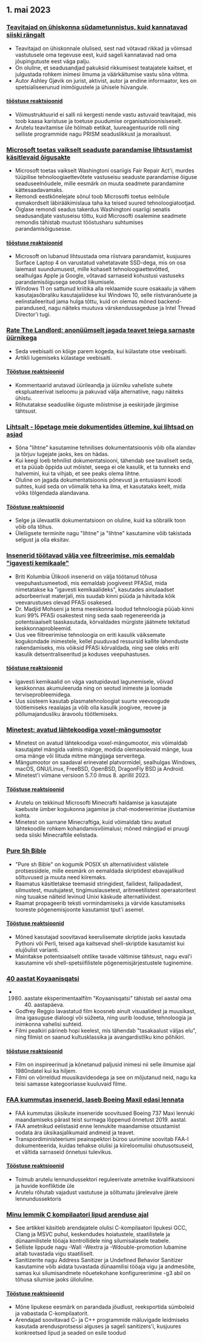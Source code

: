 

<CallToAction />

<Steps>

## 1. mai 2023

### [Teavitajad on ühiskonna südametunnistus, kuid kannatavad siiski rängalt](https://covertactionmagazine.com/2023/04/25/whistleblowers-are-the-conscience-of-society-yet-suffer-gravely-for-trying-to-hold-the-rich-and-powerful-accountable-for-their-sins/)

- Teavitajad on ühiskonnale olulised, sest nad võtavad rikkad ja võimsad vastutusele oma tegevuse eest, kuid sageli kannatavad nad oma jõupingutuste eest väga palju.
- On oluline, et seadusandjad pakuksid rikkumisest teatajatele kaitset, et julgustada rohkem inimesi ilmuma ja väärkäitumise vastu sõna võtma.
- Autor Ashley Gjøvik on jurist, aktivist, autor ja endine informaator, kes on spetsialiseerunud inimõigustele ja ühisele hüvangule.

#### [tööstuse reaktsioonid](http://news.ycombinator.com/item?id=35762780)

- Võimustruktuurid ei salli nii kergesti nende vastu astuvaid teavitajad, mis toob kaasa karistuse ja toetuse puudumise organisatsioonisiseselt.
- Arutelu teavitamise üle hõlmab eetikat, luureagentuuride rolli ning selliste programmide nagu PRISM seaduslikkust ja moraalsust.

### [Microsoft toetas vaikselt seaduste parandamise lihtsustamist käsitlevaid õigusakte](https://grist.org/technology/microsoft-right-to-repair-quietly-supported-legislation-to-make-it-easier-to-fix-devices-heres-why-thats-a-big-deal/)

- Microsoft toetas vaikselt Washingtoni osariigis Fair Repair Act'i, murdes tüüpilise tehnoloogiaettevõtete vastuseisu seaduste parandamise õiguse seaduseelnõudele, mille eesmärk on muuta seadmete parandamine kättesaadavamaks.
- Remondi eestkõnelejate sõnul toob Microsofti toetus eelnõule esmakordselt läbirääkimislaua taha ka teised suured tehnoloogiatootjad.
- Õiglase remondi seadus takerdus Washingtoni osariigi senatis seadusandjate vastuseisu tõttu, kuid Microsofti osalemine seadmete remondis tähistab muutust tööstusharu suhtumises parandamisõigusesse.

#### [tööstuse reaktsioonid](http://news.ycombinator.com/item?id=35758842)

- Microsoft on lubanud lihtsustada oma riistvara parandamist, kusjuures Surface Laptop 4 on varustatud vahetatavate SSD-dega, mis on osa laiemast suundumusest, mille kohaselt tehnoloogiaettevõtted, sealhulgas Apple ja Google, võtavad sarnaseid kohustusi vastuseks parandamisõigusega seotud liikumisele.
- Windows 11 on sattunud kriitika alla reklaamide suure osakaalu ja vähem kasutajasõbraliku kasutajaliidese kui Windows 10, selle riistvaranõuete ja eelinstalleeritud jama hulga tõttu, kuid on olemas mõned backend-parandused, nagu näiteks muutuva värskendussageduse ja Intel Thread Director'i tugi.

### [Rate The Landlord: anonüümselt jagada teavet teiega sarnaste üürnikega](https://ratethelandlord.org)

- Seda veebisaiti on kõige parem kogeda, kui külastate otse veebisaiti.
- Artikli lugemiseks külastage veebisaiti.

#### [Tööstuse reaktsioonid](http://news.ycombinator.com/item?id=35759016)

- Kommentaarid arutavad üürileandja ja üürniku vaheliste suhete ekspluateerivat iseloomu ja pakuvad välja alternatiive, nagu näiteks ühistu.
- Rõhutatakse seaduslike õiguste mõistmise ja eeskirjade järgimise tähtsust.

### [Lihtsalt - lõpetage meie dokumentides ütlemine, kui lihtsad on asjad](https://justsimply.dev/)

- Sõna "lihtne" kasutamine tehnilises dokumentatsioonis võib olla alandav ja tõrjuv lugejate jaoks, kes on hädas.
- Kui keegi loeb tehnilist dokumentatsiooni, tähendab see tavaliselt seda, et ta püüab õppida uut mõistet, seega ei ole kasulik, et ta tunneks end halvemini, kui ta vihjab, et see peaks olema lihtne.
- Oluline on jagada dokumentatsioonis põnevust ja entusiasmi koodi suhtes, kuid seda on võimalik teha ka ilma, et kasutataks keelt, mida võiks tõlgendada alandavana.

#### [Tööstuse reaktsioonid](http://news.ycombinator.com/item?id=35759449)

- Selge ja ülevaatlik dokumentatsioon on oluline, kuid ka sõbralik toon võib olla tõhus.
- Üleliigsete terminite nagu "lihtne" ja "lihtne" kasutamine võib takistada selgust ja olla eksitav.

### [Insenerid töötavad välja vee filtreerimise, mis eemaldab "igavesti kemikaale"](https://news.ubc.ca/2023/03/22/new-ubc-water-treatment-zaps-forever-chemicals-for-good/)

- Briti Kolumbia Ülikooli insenerid on välja töötanud tõhusa veepuhastusmeetodi, mis eemaldab joogiveest PFASid, mida nimetatakse ka "igavesti kemikaalideks", kasutades ainulaadset adsorbeerivat materjali, mis suudab kinni püüda ja hävitada kõik veevarustuses olevad PFASi osakesed.
- Dr. Madjid Mohseni ja tema meeskonna loodud tehnoloogia püüab kinni kuni 99% PFASi osakestest ning seda saab regenereerida ja potentsiaalselt taaskasutada, kõrvaldades mürgiste jäätmete tekitatud keskkonnaprobleemid.
- Uus vee filtreerimise tehnoloogia on eriti kasulik väiksemate kogukondade inimestele, kellel puuduvad ressursid kallite lahenduste rakendamiseks, mis võiksid PFASi kõrvaldada, ning see oleks eriti kasulik detsentraliseeritud ja koduses veepuhastuses.

#### [tööstuse reaktsioonid](http://news.ycombinator.com/item?id=35764476)

- Igavesti kemikaalid on väga vastupidavad lagunemisele, võivad keskkonnas akumuleeruda ning on seotud inimeste ja loomade terviseprobleemidega.
- Uus süsteem kasutab plasmatehnoloogiat suurte veevoogude töötlemiseks reaalajas ja võib olla kasulik joogivee, reovee ja põllumajandusliku äravoolu töötlemiseks.

### [Minetest: avatud lähtekoodiga voxel-mängumootor](https://www.minetest.net/)

- Minetest on avatud lähtekoodiga voxel-mängumootor, mis võimaldab kasutajatel mängida valmis mänge, modida olemasolevaid mänge, luua oma mänge või liituda mitme mängijaga serveritega.
- Mängumootor on saadaval erinevatel platvormidel, sealhulgas Windows, macOS, GNU/Linux, FreeBSD, OpenBSD, DragonFly BSD ja Android.
- Minetest'i viimane versioon 5.7.0 ilmus 8. aprillil 2023.

#### [Tööstuse reaktsioonid](http://news.ycombinator.com/item?id=35766570)

- Arutelu on tekkinud Microsofti Minecrafti haldamise ja kasutajate kaebuste ümber kogukonna jagamise ja chat-modereerimise jõustamise kohta.
- Minetest on sarnane Minecraftiga, kuid võimaldab tänu avatud lähtekoodile rohkem kohandamisvõimalusi; mõned mängijad ei pruugi seda siiski Minecraftile eelistada.

### [Pure Sh Bible](https://github.com/dylanaraps/pure-sh-bible)

- "Pure sh Bible" on kogumik POSIX sh alternatiividest välistele protsessidele, mille eesmärk on eemaldada skriptidest ebavajalikud sõltuvused ja muuta need kiiremaks.
- Raamatus käsitletakse teemasid stringidest, failidest, failipadadest, silmustest, muutujatest, tingimuslausetest, aritmeetilistest operaatoritest ning tuuakse näiteid levinud Unixi käskude alternatiividest.
- Raamat propageerib teksti vormindamiseks ja värvide kasutamiseks tooreste põgenemisjoonte kasutamist tput'i asemel.

#### [Tööstuse reaktsioonid](http://news.ycombinator.com/item?id=35765707)

- Mõned kasutajad soovitavad keerulisemate skriptide jaoks kasutada Pythoni või Perli, teised aga kaitsevad shell-skriptide kasutamist kui elujõulist varianti.
- Mainitakse potentsiaalselt ohtlike tavade vältimise tähtsust, nagu eval'i kasutamine või shell-spetsiifilistele põgenemisjärjestustele tuginemine.

### [40 aastat Koyaanisqatsi](https://www.thecurb.com.au/40-years-of-koyaanisqatsi/)

- 1980. aastate eksperimentaalfilm "Koyaanisqatsi" tähistab sel aastal oma 40. aastapäeva.
- Godfrey Reggio lavastatud film koosneb ainult visuaalidest ja muusikast, ilma igasuguse dialoogi või süžeeta, ning uurib looduse, tehnoloogia ja inimkonna vahelisi suhteid.
- Filmi pealkiri pärineb hopi keelest, mis tähendab "tasakaalust väljas elu", ning filmist on saanud kultusklassika ja avangardistliku kino põhikiri.

#### [tööstuse reaktsioonid](http://news.ycombinator.com/item?id=35764584)

- Film on inspireerinud ja kõnetanud paljusid inimesi nii selle ilmumise ajal 1980ndatel kui ka hiljem.
- Filmi on võrreldud muusikavideodega ja see on mõjutanud neid, nagu ka teisi samasse kategooriasse kuuluvaid filme.

### [FAA kummutas insenerid, laseb Boeing Maxil edasi lennata](https://apnews.com/article/boeing-max-crashes-faa-ea8fac0ad2758b08c58d2d64756fbf37)

- FAA kummutas üksikute inseneride soovitused Boeing 737 Maxi lennuki maandamiseks pärast teist surmaga lõppenud õnnetust 2019. aastal.
- FAA ametnikud eelistasid enne lennukite maandamise otsustamist oodata ära üksikasjalikumaid andmeid ja teavet.
- Transpordiministeeriumi peainspektori büroo uurimine soovitab FAA-l dokumenteerida, kuidas tehakse olulisi ja kiireloomulisi ohutusotsuseid, et vältida sarnaseid õnnetusi tulevikus.

#### [Tööstuse reaktsioonid](http://news.ycombinator.com/item?id=35761706)

- Toimub arutelu lennundussektori reguleerivate ametnike kvalifikatsiooni ja huvide konfliktide üle
- Arutelu rõhutab vajadust vastutuse ja sõltumatu järelevalve järele lennundussektoris

### [Minu lemmik C kompilaatori lipud arenduse ajal](https://nullprogram.com/blog/2023/04/29/)

- See artikkel käsitleb arendajatele olulisi C-kompilaatori lipukesi GCC, Clang ja MSVC puhul, keskendudes hoiatustele, staatilistele ja dünaamilistele tööaja kontrollidele ning silumisalasele teabele.
- Selliste lippude nagu -Wall -Wextra ja -Wdouble-promotion lubamine aitab tuvastada vigu staatiliselt.
- Sanitizerite nagu Address Sanitizer ja Undefined Behavior Sanitizer kasutamine võib aidata tuvastada dünaamilisi tööaja vigu ja andmesõite, samas kui silumisandmete nõuetekohane konfigureerimine -g3 abil on tõhusa silumise jaoks ülioluline.

#### [Tööstuse reaktsioonid](http://news.ycombinator.com/item?id=35758898)

- Mõne lipukese eesmärk on parandada jõudlust, reeksportida sümboleid ja vabastada C-kompilaatorit.
- Arendajad soovitavad C- ja C++ programmide mäluvigade leidmiseks kasutada arendusprotsessi alguses ja sageli sanitizers'i, kusjuures konkreetsed lipud ja seaded on esile toodud

</Steps>
